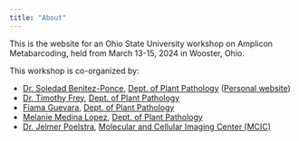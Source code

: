 ```yaml
---
title: "About"
---
```


This is the website for an Ohio State University workshop on Amplicon Metabarcoding,
held from March 13-15, 2024 in Wooster, Ohio.

This workshop is co-organized by:

- [Dr. Soledad Benitez-Ponce](mailto:benitezponce.1@osu.edu), [Dept. of Plant Pathology](https://plantpath.osu.edu) ([Personal website](https://u.osu.edu/benitezponce-1))
- [Dr. Timothy Frey](mailto:frey.146@osu.edu), [Dept. of Plant Pathology](https://plantpath.osu.edu)
- [Fiama Guevara](mailto:guevaraguillen.1@buckeyemail.osu.edu), [Dept. of Plant Pathology](https://plantpath.osu.edu)
- [Melanie Medina Lopez](mailto:medinalopez.2@buckeyemail.osu.edu), [Dept. of Plant Pathology](https://plantpath.osu.edu)
- [Dr. Jelmer Poelstra](mailto:poelstra.1@osu.edu), [Molecular and Cellular Imaging Center (MCIC)](https://mcic.osu.edu)
